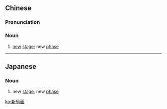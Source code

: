 ==Chinese==
{{zh-forms|type=12}}

===Pronunciation===
{{zh-pron
|m=xīnjúmiàn
|cat=n
}}

===Noun===
{{zh-noun}}

# [[new]] [[stage]]; new [[phase]]

----

==Japanese==
{{ja-kanjitab|しん|きょく|めん|yomi=on}}

===Noun===
{{ja-noun|しんきょくめん}}

# new [[stage]], new [[phase]]

[[ko:新局面]]
